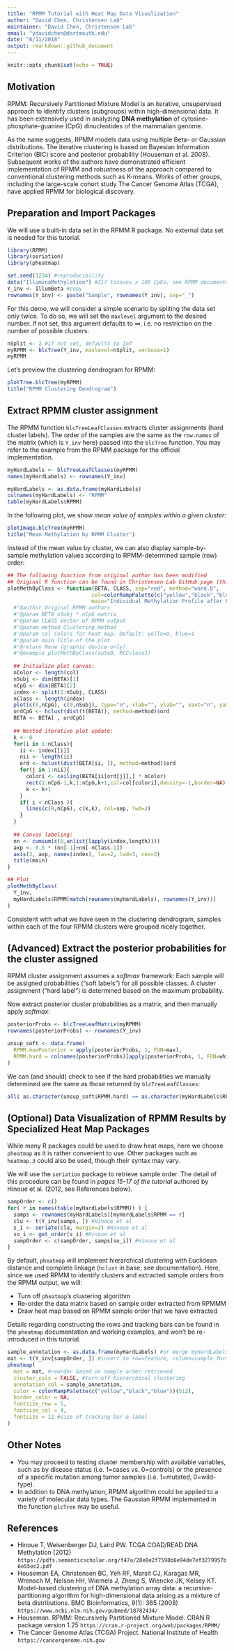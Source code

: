 ```yaml
---
title: "RPMM Tutorial with Heat Map Data Visualization"
author: "David Chen, Christensen Lab"
maintainer: "David Chen, Christensen Lab"
email: "ydavidchen@dartmouth.edu"
date: "6/11/2018"
output: rmarkdown::github_document
---
```


```r
knitr::opts_chunk$set(echo = TRUE)
```

## Motivation

RPMM: Recursively Partitioned Mixture Model is an iterative, unsupervised approach to identify clusters (subgroups) within high-dimensional data. It has been extensively used in analyzing **DNA methylation** of cytosine-phosphate-guanine (CpG) dinucleotides of the mammalian genome.

As the name suggests, RPMM models data using multiple Beta- or Gaussian distributions. The iterative clustering is based on Bayesian Information Criterion (BIC) score and posterior probability (Houseman et al. 2008). Subsequent works of the authors have demonstrated efficient implementation of RPMM and robustness of the approach compared to conventional clustering methods such as K-means. Works of other groups, including the large-scale cohort study The Cancer Genome Atlas (TCGA), have applied RPMM for biological discovery.

## Preparation and Import Packages

We will use a built-in data set in the RPMM R package. No external data set is needed for this tutorial. 
```r
library(RPMM)
library(seriation)
library(pheatmap)

set.seed(1234) #reproducibility
data("IlluminaMethylation") #217 tissues x 100 CpGs; see RPMM documentation
Y_inv <- IllumBeta #copy
rownames(Y_inv) <- paste("Sample", rownames(Y_inv), sep="_")
```

For this demo, we will consider a simple scenario by spliting the data set only twice. To do so, we will set the `maxlevel` argument to the desired number. If not set, this argument defaults to $\infty$, i.e. no restriction on the number of possible clusters.

```r
nSplit <- 2 #if not set, defaults to Inf
myRPMM <- blcTree(Y_inv, maxlevel=nSplit, verbose=1)
myRPMM
```

Let's preview the clustering dendrogram for RPMM:

```r
plotTree.blcTree(myRPMM)
title("RPMM Clustering Dendrogram")
```

## Extract RPMM cluster assignment

The RPMM function `blcTreeLeafClasses` extracts cluster assignments (hard cluster labels). The order of the samples are the same as the `row.names` of the matrix (which is `Y_inv` here) passed into the `blcTree` function. You may refer to the example from the RPMM package for the official implementation.

```r
myHardLabels <- blcTreeLeafClasses(myRPMM)
names(myHardLabels) <- rownames(Y_inv) 

myHardLabels <- as.data.frame(myHardLabels)
colnames(myHardLabels) <- "RPMM"
table(myHardLabels$RPMM)
```

In the following plot, we show *mean value of samples within a given cluster*:

```r
plotImage.blcTree(myRPMM)
title("Mean Methylation by RPMM Cluster")
```

Instead of the mean value by cluster, we can also display sample-by-sample methylation values according to RPMM-determined sample (row) order:

```r
## The following function from original author has been modified
## Original R function can be found in Christensen Lab GitHub page (this repo)
plotMethByClass <- function(BETA, CLASS, sep="red", method="ward.D",
                           col=colorRampPalette(c("yellow","black","blue"))(128),
                           main="Individual Methylation Profile after RPMM Clustering"){
  #'@author Original RPMM authors
  #'@param BETA nSubj * nCpG matrix
  #'@param CLASS Vector of RPMM output
  #'@param method Clustering method
  #'@param col Colors for heat map. Default: yello=0, blue=1
  #'@param main Title of the plot
  #'@return None (graphic device only)
  #'@example plotMethByClass(autoB, RCCclass1)
  
  ## Initialize plot canvas:
  nColor <- length(col)
  nSubj <- dim(BETA)[1]
  nCpG <- dim(BETA)[2]
  index <- split(1:nSubj, CLASS)
  nClass <- length(index)
  plot(c(0,nCpG), c(0,nSubj), type="n", xlab="", ylab="", xaxt="n", yaxt="n", bty="n")
  ordCpG <- hclust(dist(t(BETA)), method=method)$ord
  BETA <- BETA[ , ordCpG]
  
  ## Nested iterative plot update:
  k <- 0
  for(i in 1:nClass){
    ii <- index[[i]]
    nii <- length(ii)
    ord <- hclust(dist(BETA[ii, ]), method=method)$ord
    for(j in 1:nii){
      colori <- ceiling(BETA[ii[ord[j]],] * nColor)
      rect(1:nCpG-1,k,1:nCpG,k+1,col=col[colori],density=-1,border=NA)
      k <- k+1
    }
    if( i < nClass ){ 
      lines(c(0,nCpG), c(k,k), col=sep, lwd=2)
    }
  }
  
  ## Canvas labeling:
  nn <- cumsum(c(0,unlist(lapply(index,length))))
  axp <- 0.5 * (nn[-1]+nn[-nClass-1])
  axis(2, axp, names(index), las=2, lwd=3, cex=3)
  title(main)
}

## Plot
plotMethByClass(
  Y_inv,
  myHardLabels$RPMM[match(rownames(myHardLabels), rownames(Y_inv))]
)
```

Consistent with what we have seen in the clustering dendrogram, samples within each of the four RPMM clusters were grouped nicely together.

## (Advanced) Extract the posterior probabilities for the cluster assigned

RPMM cluster assignment assumes a *softmax* framework: Each sample will be assigned probabilities ("soft labels") for all possible classes. A cluster assignment ("hard label") is determined based on the maximum probability.

Now extract posterior cluster probabilities as a matrix, and then manually apply *softmax*:

```r
posteriorProbs <- blcTreeLeafMatrix(myRPMM)
rownames(posteriorProbs) <- rownames(Y_inv)

unsup_soft <- data.frame(
  RPMM.maxPosterior = apply(posteriorProbs, 1, FUN=max),
  RPMM.hard = colnames(posteriorProbs)[apply(posteriorProbs, 1, FUN=which.max)]
)
```

We can (and should) check to see if the hard probabilities we manually determined are the same as those returned by `blcTreeLeafClasses`:

```r
all( as.character(unsup_soft$RPMM.hard) == as.character(myHardLabels$RPMM)  )
```

## (Optional) Data Visualization of RPMM Results by Specialized Heat Map Packages

While many R packages could be used to draw heat maps, here we choose `pheatmap` as it is rather convenient to use. Other packages such as `heatmap.3` could also be used, though their syntax may vary. 

We will use the `seriation` package to retrieve sample order. The detail of this procedure can be found in *pages 15-17 of the tutorial* authored by Hinoue et al. (2012, see References below).

```r
sampOrder <- c()
for( r in names(table(myHardLabels$RPMM)) ) {
  samps <- rownames(myHardLabels)[myHardLabels$RPMM == r]
  clu <- t(Y_inv[samps, ]) #Hinoue et al
  s_i <- seriate(clu, margin=2) #Hinoue et al
  so_i <- get_order(s_i) #Hinoue et al
  sampOrder <- c(sampOrder, samps[so_i]) #Hinoue et al
}
```

By default, `pheatmap` will implement hierarchical clustering with Euclidean distance and complete linkage (`hclust` in base; see documentation). Here, since we used RPMM to identify clusters and extracted sample orders from the RPMM output, we will:

* Turn off `pheatmap`'s clustering algorithm
* Re-order the data matrix based on sample order extracted from RPMMM
* Draw heat map based on RPMM sample order that we have extracted

Details regarding constructing the rows and tracking bars can be found in the `pheatmap` documentation and working examples, and won't be re-introduced in this tutorial.

```r
sample_annotation <- as.data.frame(myHardLabels) #or merge myHardLabels into existing annotation
mat <- t(Y_inv[sampOrder, ]) #invert to row=feature, column=sample format
pheatmap(
  mat = mat, #reorder based on sample order retrieved
  cluster_cols = FALSE, #turn off hierarchical clustering
  annotation_col = sample_annotation,
  color = colorRampPalette(c("yellow","black","blue"))(512),
  border_color = NA,
  fontsize_row = 5,
  fontsize_col = 4,
  fontsize = 12 #size of tracking bar & label
)
```

## Other Notes

* You may proceed to testing cluster membership with available variables, such as by disease status (i.e. 1=cases vs. 0=controls) or the presence of a specific mutation among tumor samples (i.e. 1=mutated, 0=wild-type).
* In addition to DNA methylation, RPMM algorithm could be applied to a variety of molecular data types. The Gaussian RPMM implemented in the function `glcTree` may be useful.

## References

* Hinoue T, Weisenberger DJ, Laird PW. TCGA COAD/READ DNA Methylation (2012) `https://pdfs.semanticscholar.org/f47a/28e8e2f7598b6e94de7ef3279957b6e55ec2.pdf`
* Houseman EA, Christensen BC, Yeh RF, Marsit CJ, Karagas MR, Wrensch M, Nelson HH, Wiemels J, Zheng S, Wiencke JK, Kelsey KT. Model-based clustering of DNA methylation array data: a recursive-partitioning algorithm for high-dimensional data arising as a mixture of beta distributions. BMC Bioinformatics, 9(1): 365 (2008) `https://www.ncbi.nlm.nih.gov/pubmed/18782434/`
* Houseman. RPMM: Recursively Partitioned Mixture Model. CRAN R package version 1.25 `https://cran.r-project.org/web/packages/RPMM/`
* The Cancer Genome Atlas (TCGA) Project. National Institute of Health `https://cancergenome.nih.gov`
